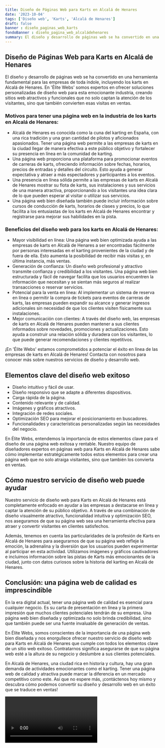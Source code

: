 ```yaml
---
title: Diseño de Páginas Web para Karts en Alcalá de Henares
date: '2023-10-04'
tags: ['Diseño web', 'Karts', 'Alcalá de Henares']
draft: false
banner : diseño_paginas_web_karts
fondoBanner : diseño_pagina_web_alcaládehenares
summary: El diseño y desarrollo de páginas web se ha convertido en una herramienta fundamental para las empresas de toda índole, incluyendo los karts en Alcalá de Henares. En 'Élite Webs' somos expertos en ofrecer soluciones personalizadas de diseño web para esta emocionante industria, creando sitios web atractivos y funcionales que no solo captan la atención de los visitantes, sino que también convierten esas visitas en ventas.
---
```


## Diseño de Páginas Web para Karts en Alcalá de Henares

El diseño y desarrollo de páginas web se ha convertido en una herramienta fundamental para las empresas de toda índole, incluyendo los karts en Alcalá de Henares. En 'Élite Webs' somos expertos en ofrecer soluciones personalizadas de diseño web para esta emocionante industria, creando sitios web atractivos y funcionales que no solo captan la atención de los visitantes, sino que también convierten esas visitas en ventas.

### Motivos para tener una página web en la industria de los karts en Alcalá de Henares:

- Alcalá de Henares es conocida como la cuna del karting en España, con una rica tradición y una gran cantidad de pilotos y aficionados apasionados. Tener una página web permite a las empresas de karts en la ciudad llegar de manera efectiva a este público objetivo y fortalecer su presencia en línea en la comunidad de karting.
- Una página web proporciona una plataforma para promocionar eventos de carreras de karts, ofreciendo información sobre fechas, horarios, precios de entradas y detalles del circuito. Esto ayuda a generar expectativa y atraer a más espectadores y participantes a los eventos.
- Una presencia en línea sólida permite a las empresas de karts en Alcalá de Henares mostrar su flota de karts, sus instalaciones y sus servicios de una manera atractiva, proporcionando a los visitantes una idea clara de lo que pueden esperar al visitar o utilizar sus servicios.
- Una página web bien diseñada también puede incluir información sobre cursos de conducción de karts, horarios de clases y precios, lo que facilita a los entusiastas de los karts en Alcalá de Henares encontrar y registrarse para mejorar sus habilidades en la pista.

### Beneficios del diseño web para los karts en Alcalá de Henares:

- Mayor visibilidad en línea: Una página web bien optimizada ayuda a las empresas de karts en Alcalá de Henares a ser encontradas fácilmente por personas interesadas en el karting provenientes de la ciudad y de fuera de ella. Esto aumenta la posibilidad de recibir más visitas y, en última instancia, más ventas.
- Generación de confianza: Un diseño web profesional y atractivo transmite confianza y credibilidad a los visitantes. Una página web bien estructurada y fácil de navegar facilita que los usuarios encuentren la información que necesitan y se sientan más seguros al realizar transacciones o reservar servicios.
- Potencial para la venta en línea: Al implementar un sistema de reserva en línea o permitir la compra de tickets para eventos de carreras de karts, las empresas pueden expandir su alcance y generar ingresos adicionales sin necesidad de que los clientes visiten físicamente sus instalaciones.
- Mejor comunicación con clientes: A través del diseño web, las empresas de karts en Alcalá de Henares pueden mantener a sus clientes informados sobre novedades, promociones y actualizaciones. Esto ayuda a construir una relación sólida y duradera con los visitantes, lo que puede generar recomendaciones y clientes repetitivos.

¡En 'Élite Webs' estamos comprometidos a potenciar el éxito en línea de las empresas de karts en Alcalá de Henares! Contacta con nosotros para conocer más sobre nuestros servicios de diseño y desarrollo web.

<GifSeo />

<Cta />

## Elementos clave del diseño web exitoso

- Diseño intuitivo y fácil de usar.
- Diseño responsivo que se adapte a diferentes dispositivos.
- Carga rápida de la página.
- Contenido relevante y de calidad.
- Imágenes y gráficos atractivos.
- Integración de redes sociales.
- Optimización SEO para mejorar el posicionamiento en buscadores.
- Funcionalidades y características personalizadas según las necesidades del negocio.

En Élite Webs, entendemos la importancia de estos elementos clave para el diseño de una página web exitosa y rentable. Nuestro equipo de diseñadores expertos en páginas web para Karts en Alcalá de Henares sabe cómo implementar estratégicamente todos estos elementos para crear una página web que no solo atraiga visitantes, sino que también los convierta en ventas.

## Cómo nuestro servicio de diseño web puede ayudar

Nuestro servicio de diseño web para Karts en Alcalá de Henares está completamente enfocado en ayudar a las empresas a destacarse en línea y captar la atención de su público objetivo. A través de una combinación de diseño visualmente atractivo, funcionalidad intuitiva y optimización SEO, nos aseguramos de que su página web sea una herramienta efectiva para atraer y convertir visitantes en clientes satisfechos.

Además, tenemos en cuenta las particularidades de la profesión de Karts en Alcalá de Henares para asegurarnos de que su página web refleje la emoción, la adrenalina y la diversión que los usuarios pueden experimentar al participar en esta actividad. Utilizamos imágenes y gráficos cautivadores e incluimos información sobre las pistas de Karts más emocionantes de la ciudad, junto con datos curiosos sobre la historia del karting en Alcalá de Henares.

## Conclusión: una página web de calidad es imprescindible

En la era digital actual, tener una página web de calidad es esencial para cualquier negocio. Es su carta de presentación en línea y la primera impresión que muchos clientes potenciales tendrán de su empresa. Una página web bien diseñada y optimizada no solo brinda credibilidad, sino que también puede ser una fuente invaluable de generación de ventas.

En Élite Webs, somos conscientes de la importancia de una página web bien diseñada y nos enorgullece ofrecer nuestro servicio de diseño web para Karts en Alcalá de Henares que cumple con todos los elementos clave de un sitio web exitoso. Contratarnos significa asegurarse de que su página web esté a la altura de su negocio y deslumbre a sus clientes potenciales.

En Alcalá de Henares, una ciudad rica en historia y cultura, hay una gran demanda de actividades emocionantes como el karting. Tener una página web de calidad y atractiva puede marcar la diferencia en un mercado competitivo como este. Así que no espere más, ¡contáctenos hoy mismo y descubra cómo podemos convertir su diseño y desarrollo web en un éxito que se traduce en ventas!

<Video />

<CtaBot job='Karts' city='Alcalá de Henares'/>

<Gmaps query='Alcalá de Henares+españa+maps' />